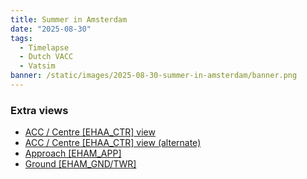 ```yaml
---
title: Summer in Amsterdam
date: "2025-08-30"
tags:
  - Timelapse
  - Dutch VACC
  - Vatsim
banner: /static/images/2025-08-30-summer-in-amsterdam/banner.png
---
```


<Youtube id="dxwje29VxQM" />

### Extra views

- [ACC / Centre [EHAA_CTR] view](https://youtu.be/BFMEctiNRto)
- [ACC / Centre [EHAA_CTR] view (alternate)](https://youtu.be/D0a2neW9LIw)
- [Approach [EHAM_APP]](https://youtu.be/St_NyHgZmuc)
- [Ground [EHAM_GND/TWR]](https://youtu.be/wpeEYwWTDlw)
